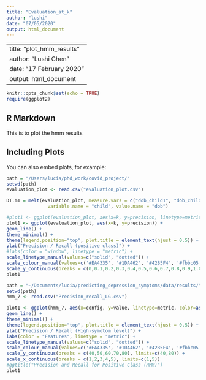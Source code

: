 ```yaml
---
title: "Evaluation_at_k"
author: "lushi"
date: "07/05/2020"
output: html_document
---
```

---
title: "plot_hmm_results"
author: "Lushi Chen"
date: "17 February 2020"
output: html_document
---

```r
knitr::opts_chunk$set(echo = TRUE)
require(ggplot2)
```

## R Markdown

This is to plot the hmm results

## Including Plots

You can also embed plots, for example:

```r
path = "/Users/lucia/phd_work/covid_project/"
setwd(path)
evaluation_plot <- read.csv("evaluation_plot.csv")

DT.m1 = melt(evaluation_plot, measure.vars = c("dob_child1", "dob_child2", "dob_child3"),
               variable.name = "child", value.name = "dob")

#plot1 <- ggplot(evaluation_plot, aes(x=k, y=precision, linetype=metric, color=as.factor(`window`))) + 
plot1 <- ggplot(evaluation_plot, aes(x=k, y=precision)) + 
geom_line() +
theme_minimal() +
theme(legend.position="top", plot.title = element_text(hjust = 0.5)) +
ylab("Precision / Recall (positive class)") +
#labs(color = "window", linetype = "metric") + 
scale_linetype_manual(values=c("solid", "dotted")) + 
scale_colour_manual(values=c('#EA4335', '#1DA462', '#4285F4', '#fbbc05')) +
scale_y_continuous(breaks = c(0,0.1,0.2,0.3,0.4,0.5,0.6,0.7,0.8,0.9,1.0), limits=c(0,1))  #ggtitle("Precision and Recall for High Sym (HMM)")
plot1
```



```r
path = "~/Documents/lucia/predicting_depression_symptoms/data/results/"
setwd(path)
hmm_7 <- read.csv("Precision_recall_LG.csv")

plot1 <- ggplot(hmm_7, aes(x=config, y=value, linetype=metric, color=as.factor(`features`))) + 
geom_line() +
theme_minimal() +
theme(legend.position="top", plot.title = element_text(hjust = 0.5)) +
ylab("Precision / Recall (High-symotom level)") +
labs(color = "Features", linetype = "metric") + 
scale_linetype_manual(values=c("solid", "dotted")) + 
scale_colour_manual(values=c('#EA4335', '#1DA462', '#4285F4', '#fbbc05','#7D3C98','#2E4053')) +
scale_y_continuous(breaks = c(40,50,60,70,80), limits=c(40,80)) +
scale_x_continuous(breaks = c(1,2,3,4,5), limits=c(1,5)) 
#ggtitle("Precision and Recall for Positive Class (HMM)")
plot1

```
